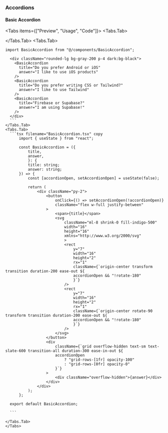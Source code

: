 
### Accordions

#### Basic Accordion

<Tabs items={["Preview", "Usage", "Code"]}>
  <Tabs.Tab>
    <div className="rounded-lg bg-gray-200 p-4 dark:bg-black">
      <BasicAccordion
        title="Do you prefer Android or iOS"
        answer="I like to use iOS products"
      />
      <BasicAccordion
        title="Do you prefer writing CSS or Tailwind?"
        answer="I like to use Tailwind"
      />
      <BasicAccordion
        title="Firebase or Supabase?"
        answer="I am using Supabase!"
      />
    </div>
  </Tabs.Tab>
  <Tabs.Tab>
  ```tsx copy
  import BasicAccordion from "@/components/BasicAccordion";
  
    <div className="rounded-lg bg-gray-200 p-4 dark:bg-black">
      <BasicAccordion
        title="Do you prefer Android or iOS"
        answer="I like to use iOS products"
      />
      <BasicAccordion
        title="Do you prefer writing CSS or Tailwind?"
        answer="I like to use Tailwind"
      />
      <BasicAccordion
        title="Firebase or Supabase?"
        answer="I am using Supabase!"
      />
    </div>
    ```
  </Tabs.Tab>
  <Tabs.Tab>
    ```tsx filename="BasicAccordion.tsx" copy
        import { useState } from "react";

        const BasicAccordion = ({
            title,
            answer,
            }: {
            title: string;
            answer: string;
        }) => {
            const [accordionOpen, setAccordionOpen] = useState(false);

            return (
                <div className="py-2">
                    <button
                        onClick={() => setAccordionOpen(!accordionOpen)}
                        className="flex w-full justify-between"
                    >
                        <span>{title}</span>
                        <svg
                            className="ml-8 shrink-0 fill-indigo-500"
                            width="16"
                            height="16"
                            xmlns="http://www.w3.org/2000/svg"
                            >
                            <rect
                                y="7"
                                width="16"
                                height="2"
                                rx="1"
                                className={`origin-center transform transition duration-200 ease-out ${
                                accordionOpen && "!rotate-180"
                                }`}
                            />
                            <rect
                                y="7"
                                width="16"
                                height="2"
                                rx="1"
                                className={`origin-center rotate-90 transform transition duration-200 ease-out ${
                                accordionOpen && "!rotate-180"
                                }`}
                            />
                        </svg>
                    </button>
                    <div
                        className={`grid overflow-hidden text-sm text-slate-600 transition-all duration-300 ease-in-out ${
                        accordionOpen
                            ? "grid-rows-[1fr] opacity-100"
                            : "grid-rows-[0fr] opacity-0"
                        }`}
                    >
                        <div className="overflow-hidden">{answer}</div>
                    </div>
                </div>
            );
        };

    export default BasicAccordion;

    ```

</Tabs.Tab>
</Tabs>
